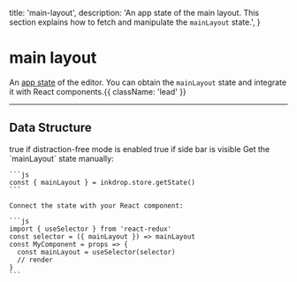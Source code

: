   title: 'main-layout',
  description: 'An app state of the main layout. This section explains how to fetch and manipulate the `mainLayout` state.',
}

# main layout

An [app state](/guides/flux-architecture) of the editor.
You can obtain the `mainLayout` state and integrate it with React components.{{ className: 'lead' }}


---

## Data Structure

<Row>
  <Col>
    <Properties>
      <Property name="distractionFreeEnabled" type="boolean">
        true if distraction-free mode is enabled
      </Property>
      <Property name="sidebarVisible" type="boolean">
        true if side bar is visible
      </Property>   
    </Properties>
  </Col>
  <Col sticky>
    Get the `mainLayout` state manually:

    ```js
    const { mainLayout } = inkdrop.store.getState()
    ```

    Connect the state with your React component:

    ```js
    import { useSelector } from 'react-redux'
    const selector = ({ mainLayout }) => mainLayout
    const MyComponent = props => {
      const mainLayout = useSelector(selector)
      // render
    }
    ```
  </Col>
</Row>
